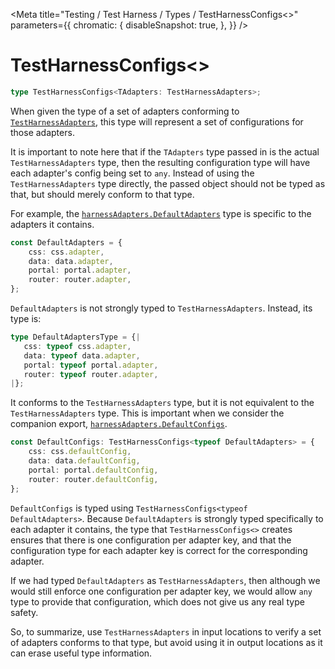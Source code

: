 
<Meta
    title="Testing / Test Harness / Types / TestHarnessConfigs<>"
    parameters={{
        chromatic: {
            disableSnapshot: true,
        },
    }}
/>

# TestHarnessConfigs&lt;&gt;

```ts
type TestHarnessConfigs<TAdapters: TestHarnessAdapters>;
```

When given the type of a set of adapters conforming to [`TestHarnessAdapters`](/docs/testing-test-harness-types-testharnessadapters--page), this type will represent a set of configurations for those adapters.

It is important to note here that if the `TAdapters` type passed in is the actual `TestHarnessAdapters` type, then the resulting configuration type will have each adapter's config being set to `any`. Instead of using the `TestHarnessAdapters` type directly, the passed object should not be typed as that, but should merely conform to that type.

For example, the [`harnessAdapters.DefaultAdapters`](/docs/testing-test-harness-exports-harnessadapters--page) type is specific to the adapters it contains.

```ts
const DefaultAdapters = {
    css: css.adapter,
    data: data.adapter,
    portal: portal.adapter,
    router: router.adapter,
};
```

`DefaultAdapters` is not strongly typed to `TestHarnessAdapters`. Instead, its type is:

```ts
type DefaultAdaptersType = {|
   css: typeof css.adapter,
   data: typeof data.adapter,
   portal: typeof portal.adapter,
   router: typeof router.adapter,
|};
```

It conforms to the `TestHarnessAdapters` type, but it is not equivalent to the `TestHarnessAdapters` type. This is important when we consider the companion export, [`harnessAdapters.DefaultConfigs`](/docs/testing-test-harness-exports-harnessadapters--page).

```ts
const DefaultConfigs: TestHarnessConfigs<typeof DefaultAdapters> = {
    css: css.defaultConfig,
    data: data.defaultConfig,
    portal: portal.defaultConfig,
    router: router.defaultConfig,
};
```

`DefaultConfigs` is typed using `TestHarnessConfigs<typeof DefaultAdapters>`. Because `DefaultAdapters` is strongly typed specifically to each adapter it contains, the type that `TestHarnessConfigs<>` creates ensures that there is one configuration per adapter key, and that the configuration type for each adapter key is correct for the corresponding adapter.

If we had typed `DefaultAdapters` as `TestHarnessAdapters`, then although we would still enforce one configuration per adapter key, we would allow `any` type to provide that configuration, which does not give us any real type safety.

So, to summarize, use `TestHarnessAdapters` in input locations to verify a set of adapters conforms to that type, but avoid using it in output locations as it can erase useful type information.
